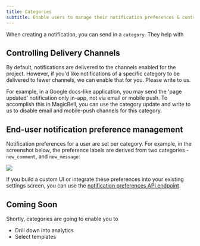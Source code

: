 ```yaml
---
title: Categories
subtitle: Enable users to manage their notification preferences & control delivery channels
---
```


When creating a notification, you can send in a `category`. They help with

## Controlling Delivery Channels

By default, notifications are delivered to the channels enabled for the project.
However, if you'd like notifications of a specific category to be delivered to fewer channels, we can enable that for you. Please write to us.

For example, in a Google docs-like application, you may send the 'page updated' notification only in-app, not via email or mobile push.
To accomplish this in MagicBell, you can use the category update and write to us to disable email and mobile-push channels for this category.

## End-user notification preference management

Notification preferences for a user are set per category.
For example, in the screenshot below, the preference labels are derived from two categories - `new_comment`, and `new_message`:

<img className="full-mobile" src="/docs/uploads/categories_preferences.png" />

If you build a custom UI or integrate these preferences into your existing settings screen, you can use the [notification preferences API endpoint](http://localhost:3000/docs/rest-api/reference#put-preferences).

## Coming Soon

Shortly, categories are going to enable you to

- Drill down into analytics
- Select templates
